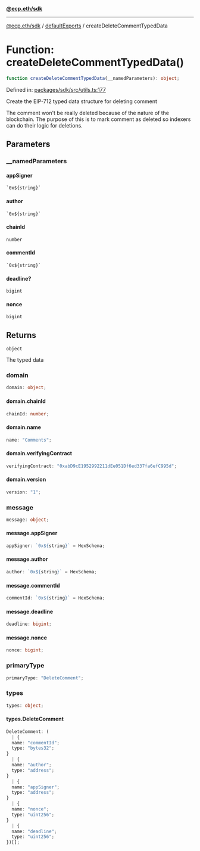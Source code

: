 [**@ecp.eth/sdk**](../../index.mdx)

***

[@ecp.eth/sdk](/sdk-reference/index.mdx) / [defaultExports](/sdk-reference/defaultExports/index.mdx) / createDeleteCommentTypedData

# Function: createDeleteCommentTypedData()

```ts
function createDeleteCommentTypedData(__namedParameters): object;
```

Defined in: [packages/sdk/src/utils.ts:177](https://github.com/ecp-eth/comments-monorepo/blob/main/packages/sdk/src/utils.ts#L177)

Create the EIP-712 typed data structure for deleting comment

The comment won't be really deleted because of the nature of the blockchain.
The purpose of this is to mark comment as deleted so indexers can do their logic for deletions.

## Parameters

### \_\_namedParameters

#### appSigner

`` `0x${string}` ``

#### author

`` `0x${string}` ``

#### chainId

`number`

#### commentId

`` `0x${string}` ``

#### deadline?

`bigint`

#### nonce

`bigint`

## Returns

`object`

The typed data

### domain

```ts
domain: object;
```

#### domain.chainId

```ts
chainId: number;
```

#### domain.name

```ts
name: "Comments";
```

#### domain.verifyingContract

```ts
verifyingContract: "0xabD9cE1952992211dEe051Df6ed337fa6efC995d";
```

#### domain.version

```ts
version: "1";
```

### message

```ts
message: object;
```

#### message.appSigner

```ts
appSigner: `0x${string}` = HexSchema;
```

#### message.author

```ts
author: `0x${string}` = HexSchema;
```

#### message.commentId

```ts
commentId: `0x${string}` = HexSchema;
```

#### message.deadline

```ts
deadline: bigint;
```

#### message.nonce

```ts
nonce: bigint;
```

### primaryType

```ts
primaryType: "DeleteComment";
```

### types

```ts
types: object;
```

#### types.DeleteComment

```ts
DeleteComment: (
  | {
  name: "commentId";
  type: "bytes32";
}
  | {
  name: "author";
  type: "address";
}
  | {
  name: "appSigner";
  type: "address";
}
  | {
  name: "nonce";
  type: "uint256";
}
  | {
  name: "deadline";
  type: "uint256";
})[];
```
